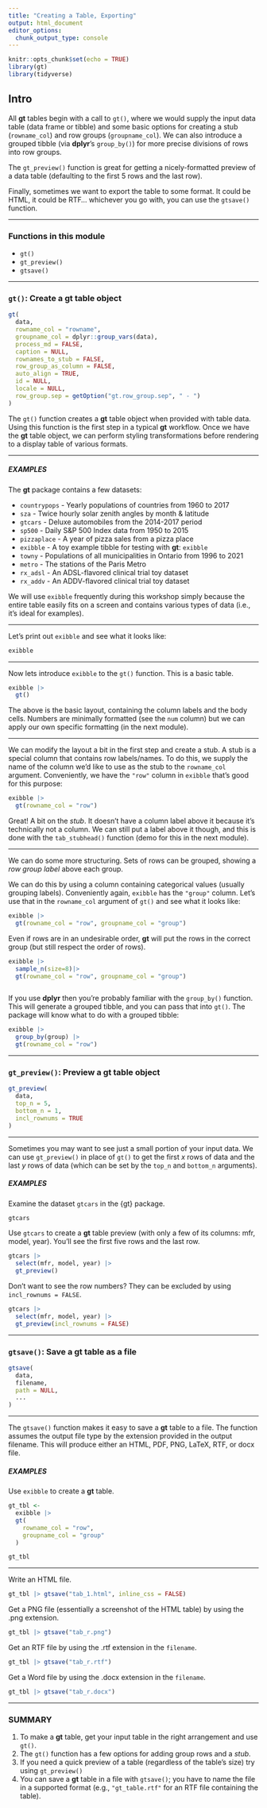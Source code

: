 ```yaml
---
title: "Creating a Table, Exporting"
output: html_document
editor_options: 
  chunk_output_type: console
---
```


```r
knitr::opts_chunk$set(echo = TRUE)
library(gt)
library(tidyverse)
```

## Intro

All **gt** tables begin with a call to `gt()`, where we would supply the input data table (data frame or tibble) and some basic options for creating a stub (`rowname_col`) and row groups (`groupname_col`). We can also introduce a grouped tibble (via **dplyr**’s `group_by()`) for more precise divisions of rows into row groups. 

The `gt_preview()` function is great for getting a nicely-formatted preview of a data table (defaulting to the first 5 rows and the last row).

Finally, sometimes we want to export the table to some format. It could be HTML, it could be RTF... whichever you go with, you can use the `gtsave()` function.

------



### Functions in this module

- `gt()`
- `gt_preview()`
- `gtsave()`

------



### `gt()`: Create a **gt** table object

``` r
gt(
  data,
  rowname_col = "rowname",
  groupname_col = dplyr::group_vars(data),
  process_md = FALSE,
  caption = NULL,
  rownames_to_stub = FALSE,
  row_group_as_column = FALSE,
  auto_align = TRUE,
  id = NULL,
  locale = NULL,
  row_group.sep = getOption("gt.row_group.sep", " - ")
)
```


The `gt()` function creates a **gt** table object when provided with table data. Using this function is the first step in a typical **gt** workflow. Once we have the **gt** table object, we can perform styling transformations before rendering to a display table of various formats.


------


##### EXAMPLES

The **gt** package contains a few datasets:

- `countrypops` - Yearly populations of countries from 1960 to 2017
- `sza` - Twice hourly solar zenith angles by month & latitude
- `gtcars` - Deluxe automobiles from the 2014-2017 period
- `sp500` - Daily S&P 500 Index data from 1950 to 2015
- `pizzaplace` - A year of pizza sales from a pizza place
- `exibble` - A toy example tibble for testing with **gt**: `exibble`
- `towny` - Populations of all municipalities in Ontario from 1996 to 2021
- `metro` - The stations of the Paris Metro
- `rx_adsl` - An ADSL-flavored clinical trial toy dataset
- `rx_addv` - An ADDV-flavored clinical trial toy dataset

We will use `exibble` frequently during this workshop simply because the entire table easily fits on a screen and contains various types of data (i.e., it's ideal for examples).


------


Let's print out `exibble` and see what it looks like:

```r
exibble
```


------


Now lets introduce `exibble` to the `gt()` function.
This is a basic table.



```r
exibble |>
  gt()
```




The above is the basic layout, containing the column labels and the body cells. Numbers are minimally formatted (see the `num` column) but we can apply our own specific formatting (in the next module).


------


We can modify the layout a bit in the first step and create a stub. A stub is a special column that contains row labels/names. To do this, we supply the name of the column we'd like to use as the stub to the `rowname_col` argument. Conveniently, we have the `"row"` column in `exibble` that's good for this purpose:





```r
exibble |>
  gt(rowname_col = "row")


```

Great! A bit on the *stub*. It doesn't have a column label above it because it's technically not a column. We can still put a label above it though, and this is done with the `tab_stubhead()` function (demo for this in the next module).


------


We can do some more structuring. Sets of rows can be grouped, showing a *row group label* above each group. 



We can do this by using a column containing categorical values (usually grouping labels). Conveniently again, `exibble` has the `"group"` column. Let's use that in the `rowname_col` argument of `gt()` and see what it looks like:

```r

exibble |>
  gt(rowname_col = "row", groupname_col = "group")


```

Even if rows are in an undesirable order, **gt** will put the rows in the correct group (but still respect the order of rows).

```r
exibble |>
  sample_n(size=8)|>
  gt(rowname_col = "row", groupname_col = "group")



```

If you use **dplyr** then you're probably familiar with the `group_by()` function. This will generate a grouped tibble, and you can pass that into `gt()`. The package will know what to do with a grouped tibble:

```r
exibble |>
  group_by(group) |>
  gt(rowname_col = "row")


```



------


### `gt_preview()`: Preview a **gt** table object

``` r
gt_preview(
  data,
  top_n = 5,
  bottom_n = 1,
  incl_rownums = TRUE
)
```


------


Sometimes you may want to see just a small portion of your input data. We can use `gt_preview()` in place of `gt()` to get the first *x* rows of data and the last *y* rows of data (which can be set by the `top_n` and `bottom_n` arguments).

##### EXAMPLES

Examine the dataset `gtcars` in the {gt} package.

```r
gtcars
```

Use `gtcars` to create a **gt** table preview (with only a few of its columns: mfr, model, year). You'll see the first five rows and the last row.

```r
gtcars |>
  select(mfr, model, year) |>
  gt_preview()


```

Don't want to see the row numbers? They can be excluded by using `incl_rownums = FALSE`.

```r
gtcars |>
  select(mfr, model, year) |>
  gt_preview(incl_rownums = FALSE)


```


------


### `gtsave()`: Save a **gt** table as a file

``` r
gtsave(
  data,
  filename,
  path = NULL,
  ...
)
```


------


The `gtsave()` function makes it easy to save a **gt** table to a file. The function assumes the output file type by the extension provided in the output filename. This will produce either an HTML, PDF, PNG, LaTeX, RTF, or docx file.

##### EXAMPLES

Use `exibble` to create a **gt** table.

```r
gt_tbl <-
  exibble |>
  gt(
    rowname_col = "row",
    groupname_col = "group"
  )

gt_tbl
```


------


Write an HTML file.

```r
gt_tbl |> gtsave("tab_1.html", inline_css = FALSE)
```

Get a PNG file (essentially a screenshot of the HTML table) by using the .png extension.

```r
gt_tbl |> gtsave("tab_r.png")
```

Get an RTF file by using the .rtf extension in the `filename`.

```r
gt_tbl |> gtsave("tab_r.rtf")
```

Get a Word file by using the .docx extension in the `filename`.

```r
gt_tbl |> gtsave("tab_r.docx")
```


------


### SUMMARY

1. To make a **gt** table, get your input table in the right arrangement and use `gt()`.
2. The `gt()` function has a few options for adding group rows and a *stub*.
3. If you need a quick preview of a table (regardless of the table's size) try using `gt_preview()`
4. You can save a **gt** table in a file with `gtsave()`; you have to name the file in a supported format (e.g., `"gt_table.rtf"` for an RTF file containing the table).

